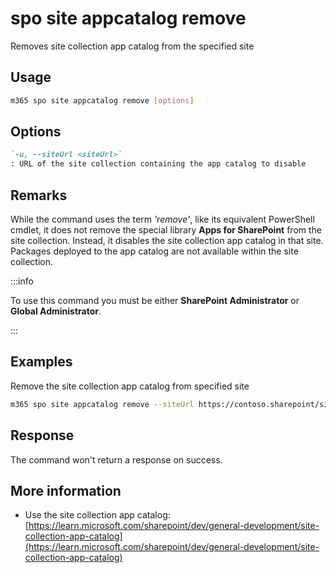 
# spo site appcatalog remove

Removes site collection app catalog from the specified site

## Usage

```sh
m365 spo site appcatalog remove [options]
```

## Options

```md definition-list
`-u, --siteUrl <siteUrl>`
: URL of the site collection containing the app catalog to disable
```

<Global />

## Remarks

While the command uses the term *'remove'*, like its equivalent PowerShell cmdlet, it does not remove the special library **Apps for SharePoint** from the site collection. Instead, it disables the site collection app catalog in that site. Packages deployed to the app catalog are not available within the site collection.

:::info

To use this command you must be either **SharePoint Administrator** or **Global Administrator**.

:::
    
## Examples

Remove the site collection app catalog from specified site

```sh
m365 spo site appcatalog remove --siteUrl https://contoso.sharepoint/sites/site
```

## Response

The command won't return a response on success.

## More information

- Use the site collection app catalog: [https://learn.microsoft.com/sharepoint/dev/general-development/site-collection-app-catalog](https://learn.microsoft.com/sharepoint/dev/general-development/site-collection-app-catalog)
